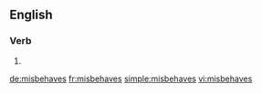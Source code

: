 ==English==

===Verb===
{{head|en}}

# {{en-third-person singular of|misbehave}}

[[de:misbehaves]]
[[fr:misbehaves]]
[[simple:misbehaves]]
[[vi:misbehaves]]